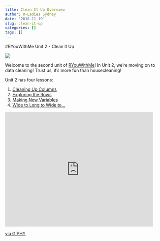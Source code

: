 ```yaml
---
title: Clean It Up Overview
author: R-Ladies Sydney
date: '2018-11-19'
slug: clean-it-up
categories: []
tags: []
---
```


#RYouWithMe Unit 2 - Clean It Up


![](/post/2018-11-19-cleanitup_files/clean-it-up-banner.jpg)

Welcome to the second unit of [RYouWithMe](/ryouwithme)! In Unit 2, we’re moving on to data cleaning! Trust us, it's more fun than housecleaning!

Unit 2 has four lessons:  

1. [Cleaning Up Columns](/post/2018/11/20/clean-it-up-1/)
2. [Exploring the Rows](/post/2018/11/20/clean-it-up-2/)
3. [Making New Variables](/post/2018/11/20/clean-it-up-3/)
4. [Wide to Long to Wide to...](/post/2018/11/28/clean-it-up-4/)

<iframe src="https://giphy.com/embed/z5fNH8BMbeDN6" width="480" height="374" frameBorder="0" class="giphy-embed" allowFullScreen></iframe><p><a href="https://giphy.com/gifs/notes-z5fNH8BMbeDN6">via GIPHY</a></p>
